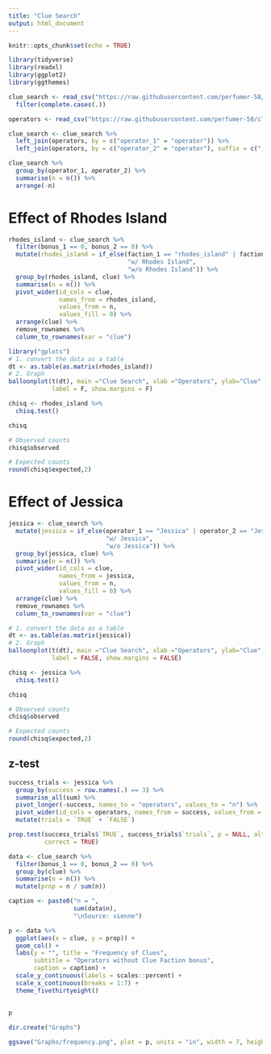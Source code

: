 ```yaml
---
title: "Clue Search"
output: html_document
---
```


```r
knitr::opts_chunk$set(echo = TRUE)
```

```r
library(tidyverse)
library(readxl)
library(ggplot2)
library(ggthemes)
```

```r
clue_search <- read_csv("https://raw.githubusercontent.com/perfumer-58/clue_search/master/Data/clue_search_data.csv") %>%
  filter(complete.cases(.))

operators <- read_csv("https://raw.githubusercontent.com/perfumer-58/clue_search/master/Data/operators.csv")

clue_search <- clue_search %>%
  left_join(operators, by = c("operator_1" = "operator")) %>%
  left_join(operators, by = c("operator_2" = "operator"), suffix = c("_1", "_2"))
```


```r
clue_search %>%
  group_by(operator_1, operator_2) %>%
  summarise(n = n()) %>%
  arrange(-n)
```

# Effect of Rhodes Island

```r
rhodes_island <- clue_search %>%
  filter(bonus_1 == 0, bonus_2 == 0) %>%
  mutate(rhodes_island = if_else(faction_1 == "rhodes_island" | faction_2 == "rhodes_island",
                                 "w/ Rhodes Island",
                                 "w/o Rhodes Island")) %>%
  group_by(rhodes_island, clue) %>%
  summarise(n = n()) %>%
  pivot_wider(id_cols = clue,
              names_from = rhodes_island,
              values_from = n,
              values_fill = 0) %>%
  arrange(clue) %>%
  remove_rownames %>% 
  column_to_rownames(var = "clue")
```

```r
library("gplots")
# 1. convert the data as a table
dt <- as.table(as.matrix(rhodes_island))
# 2. Graph
balloonplot(t(dt), main ="Clue Search", xlab ="Operators", ylab="Clue",
            label = F, show.margins = F)
```

```r
chisq <- rhodes_island %>%
  chisq.test()

chisq
```

```r
# Observed counts
chisq$observed
```

```r
# Expected counts
round(chisq$expected,2)
```

# Effect of Jessica
```r
jessica <- clue_search %>%
  mutate(jessica = if_else(operator_1 == "Jessica" | operator_2 == "Jessica",
                           "w/ Jessica",
                           "w/o Jessica")) %>%
  group_by(jessica, clue) %>%
  summarise(n = n()) %>%
  pivot_wider(id_cols = clue,
              names_from = jessica,
              values_from = n,
              values_fill = 0) %>%
  arrange(clue) %>%
  remove_rownames %>% 
  column_to_rownames(var = "clue")
```

```r
# 1. convert the data as a table
dt <- as.table(as.matrix(jessica))
# 2. Graph
balloonplot(t(dt), main ="Clue Search", xlab ="Operators", ylab="Clue",
            label = FALSE, show.margins = FALSE)
```

```r
chisq <- jessica %>%
  chisq.test()

chisq
```

```r
# Observed counts
chisq$observed
```

```r
# Expected counts
round(chisq$expected,2)
```


## z-test
```r
success_trials <- jessica %>%
  group_by(success = row.names(.) == 3) %>%
  summarise_all(sum) %>%
  pivot_longer(-success, names_to = "operators", values_to = "n") %>%
  pivot_wider(id_cols = operators, names_from = success, values_from = n) %>%
  mutate(trials = `TRUE` + `FALSE`)

prop.test(success_trials$`TRUE`, success_trials$`trials`, p = NULL, alternative = "two.sided",
          correct = TRUE)
```

```r
data <- clue_search %>%
  filter(bonus_1 == 0, bonus_2 == 0) %>%
  group_by(clue) %>%
  summarise(n = n()) %>% 
  mutate(prop = n / sum(n))

caption <- paste0("n = ",
                  sum(data$n),
                  "\nSource: vienne")

p <- data %>%
  ggplot(aes(x = clue, y = prop)) +
  geom_col() +
  labs(y = "", title = "Frequency of Clues",
       subtitle = "Operators without Clue Faction bonus",
       caption = caption) +
  scale_y_continuous(labels = scales::percent) +
  scale_x_continuous(breaks = 1:7) +
  theme_fivethirtyeight()
  
  
p
```

```r
dir.create("Graphs")

ggsave("Graphs/frequency.png", plot = p, units = "in", width = 7, height = 432/700 * 7)
```
